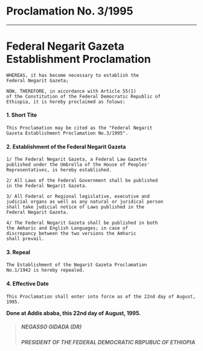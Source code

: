 # Proclamation No. 3/1995

---

# Federal Negarit Gazeta Establishment Proclamation

    WHEREAS, it has become necessary to establish the
    Federal Negarit Gazeta;

    NOW, THEREFORE, in accordance with Article 55(1)
    of the Constitution of the Federal Democratic Republic of
    Ethiopia, it is hereby proclaimed as folows:

#### 1. Short Tite

    This Proclamation may be cited as the "Federal Negarit
    Gazeta Establishment Proclamation No.3/1995".

#### 2. Establishment of the Federal Negarit Gazeta

    1/ The Federal Negarit Gazeta, a Federal Law Gazette
    published under the Umbrella of the House of Peoples'
    Representatives, is hereby established.

    2/ All Laws of the Federal Government shall be published
    in the Federal Negarit Gazeta.

    3/ All Federal or Regional legislative, executive and
    judicial organs as well as any natural or juridical person
    shall take judicial notice of Laws published in the
    Federal Negarit Gazeta.

    4/ The Federal Negarit Gazeta shall be published in both
    the Amharic and English Languages; in case of
    discrepancy between the two versions the Amharic
    shall prevail.

#### 3. Repeal

    The Establishment of the Negarit Gazeta Proclamation
    No.1/1942 is hereby repealed.

#### 4. Effective Date

    This Proclamation shall enter into force as of the 22nd day of August, 1995.

**Done at Addis ababa, this 22nd day of August, 1995.**

> ##### NEGASSO GlDADA (DR)
>
> ##### PRESIDENT OF THE FEDERAL DEMOCRATIC RBPUBUC OF ETHIOPIA
